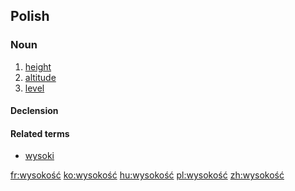 ==Polish==
{{wikipedia|lang=pl|dab=Wysokość}}

===Noun===
{{infl|pl|noun|g=f}}

# [[height]]
# [[altitude]]
# [[level]]

====Declension====
{{pl-decl-noun-ść|wysokoś}}

====Related terms====
* [[wysoki]]

[[fr:wysokość]]
[[ko:wysokość]]
[[hu:wysokość]]
[[pl:wysokość]]
[[zh:wysokość]]